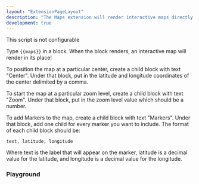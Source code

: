 ```yaml
---
layout: "ExtensionPageLayout"
description: "The Maps extension will render interactive maps directly in your graph!"
development: true
---
```



This script is not configurable

Type `{{maps}}` in a block. When the block renders, an interactive map will render in its place!

To position the map at a particular center, create a child block with text "Center". Under that block, put in the latitude and longitude coordinates of the center delimited by a comma.

To start the map at a particular zoom level, create a child block with text "Zoom". Under that block, put in the zoom level value which should be a number.

To add Markers to the map, create a child block with text "Markers". Under that block, add one child for every marker you want to include. The format of each child block should be:
```
text, latitude, longitude
```

Where text is the label that will appear on the marker, latitude is a decimal value for the latitude, and longitude is a decimal value for the longitude.

### Playground

<DemoMaps />
